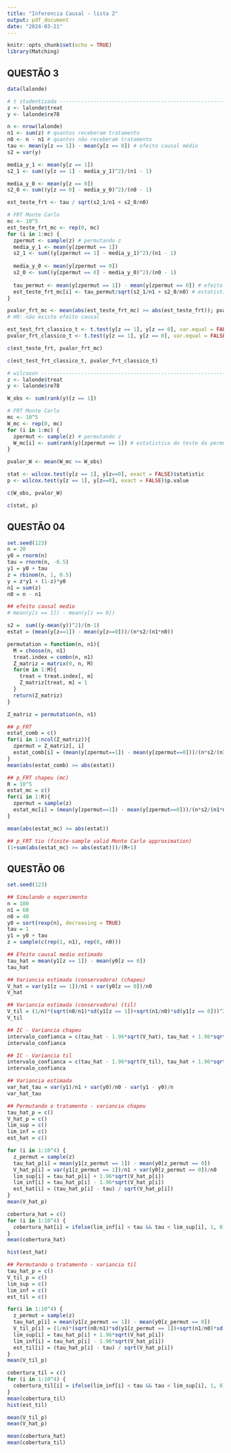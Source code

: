 ```yaml
---
title: "Inferencia Causal - lista 2"
output: pdf_document
date: "2024-03-21"
---
```


```r
knitr::opts_chunk$set(echo = TRUE)
library(Matching)
```

## QUESTÃO 3

```r
data(lalonde)

# t studentizada ----------------------------------------------------------
z <- lalonde$treat
y <- lalonde$re78

n <- nrow(lalonde)
n1 <- sum(z) # quantos receberam tratamento
n0 <- n - n1 # quantos não receberam tratamento
tau <- mean(y[z == 1]) - mean(y[z == 0]) # efeito causal médio
s2 = var(y)

media_y_1 <- mean(y[z == 1])
s2_1 <- sum((y[z == 1] - media_y_1)^2)/(n1 - 1)

media_y_0 <- mean(y[z == 0])
s2_0 <- sum((y[z == 0] - media_y_0)^2)/(n0 - 1)

est_teste_frt <- tau / sqrt(s2_1/n1 + s2_0/n0)

# FRT Monte Carlo
mc <- 10^5
est_teste_frt_mc <- rep(0, mc)
for (i in 1:mc) {
  zpermut <- sample(z) # permutando z
  media_y_1 <- mean(y[zpermut == 1])
  s2_1 <- sum((y[zpermut == 1] - media_y_1)^2)/(n1 - 1)
  
  media_y_0 <- mean(y[zpermut == 0])
  s2_0 <- sum((y[zpermut == 0] - media_y_0)^2)/(n0 - 1)
  
  tau_permut <- mean(y[zpermut == 1]) - mean(y[zpermut == 0]) # efeito causal medio da permutação
  est_teste_frt_mc[i] <- tau_permut/sqrt(s2_1/n1 + s2_0/n0) # estatistica do teste da permutação
}

pvalor_frt_mc <- mean(abs(est_teste_frt_mc) >= abs(est_teste_frt)); pvalor_frt_mc
# H0: não existe efeito causal

est_test_frt_classico_t <- t.test(y[z == 1], y[z == 0], var.equal = FALSE)$statistic
pvalor_frt_classico_t <- t.test(y[z == 1], y[z == 0], var.equal = FALSE)$p.value
```

```r
c(est_teste_frt, pvalor_frt_mc)
```

```r
c(est_test_frt_classico_t, pvalor_frt_classico_t)
```

```r
# wilcoxon ----------------------------------------------------------------
z <- lalonde$treat
y <- lalonde$re78

W_obs <- sum(rank(y)[z == 1])

# FRT Monte Carlo
mc <- 10^5
W_mc <- rep(0, mc)
for (i in 1:mc) {
  zpermut <- sample(z) # permutando z
  W_mc[i] <- sum(rank(y)[zpermut == 1]) # estatistica do teste da permutação
}

pvalor_W <- mean(W_mc >= W_obs)

stat <- wilcox.test(y[z == 1], y[z==0], exact = FALSE)$statistic
p <- wilcox.test(y[z == 1], y[z==0], exact = FALSE)$p.value
```

```r
c(W_obs, pvalor_W)
```

```r
c(stat, p)
```

## QUESTÃO 04

```r
set.seed(123)
n = 20
y0 = rnorm(n)
tau = rnorm(n, -0.5)
y1 = y0 + tau
z = rbinom(n, 1, 0.5)
y = z*y1 + (1-z)*y0
n1 = sum(z)
n0 = n - n1

## efeito causal medio
# mean(y[z == 1]) - mean(y[z == 0])

s2 =  sum((y-mean(y))^2)/(n-1)
estat = (mean(y[z==1]) - mean(y[z==0]))/(n*s2/(n1*n0))

permutation = function(n, n1){
  M = choose(n, n1)
  treat.index = combn(n, n1)
  Z_matriz = matrix(0, n, M)
  for(m in 1:M){
    treat = treat.index[, m]
    Z_matriz[treat, m] = 1
  }
  return(Z_matriz)
}

Z_matriz = permutation(n, n1)

## p_FRT
estat_comb = c()
for(i in 1:ncol(Z_matriz)){
  zpermut = Z_matriz[, i]
  estat_comb[i] = (mean(y[zpermut==1]) - mean(y[zpermut==0]))/(n*s2/(n1*n0))
}
mean(abs(estat_comb) >= abs(estat))
```

```r
## p_FRT chapeu (mc)
R = 10^5
estat_mc = c()
for(i in 1:R){
  zpermut = sample(z)
  estat_mc[i] = (mean(y[zpermut==1]) - mean(y[zpermut==0]))/(n*s2/(n1*n0))
}

mean(abs(estat_mc) >= abs(estat))
```

```r
## p_FRT tio (finite-sample valid Monte Carlo approximation)
(1+sum(abs(estat_mc) >= abs(estat)))/(R+1)
```

## QUESTÃO 06

```r
set.seed(123)

## Simulando o experimento
n = 100
n1 = 60
n0 = 40
y0 = sort(rexp(n), decreasing = TRUE)
tau = 1
y1 = y0 + tau
z = sample(c(rep(1, n1), rep(0, n0)))

## Efeito causal medio estimado
tau_hat = mean(y1[z == 1]) - mean(y0[z == 0])
tau_hat

## Variancia estimada (conservadora) (chapeu)
V_hat = var(y1[z == 1])/n1 + var(y0[z == 0])/n0
V_hat

## Variancia estimada (conservadora) (til)
V_til = (1/n)*(sqrt(n0/n1)*sd(y1[z == 1])+sqrt(n1/n0)*sd(y1[z == 0]))^2
V_til

## IC - Variancia chapeu
intervalo_confianca = c(tau_hat - 1.96*sqrt(V_hat), tau_hat + 1.96*sqrt(V_hat))
intervalo_confianca

## IC - Variancia til
intervalo_confianca = c(tau_hat - 1.96*sqrt(V_til), tau_hat + 1.96*sqrt(V_til))
intervalo_confianca

## Variancia estimada
var_hat_tau = var(y1)/n1 + var(y0)/n0 - var(y1 - y0)/n
var_hat_tau

## Permutando o tratamento - variancia chapeu
tau_hat_p = c()
V_hat_p = c()
lim_sup = c()
lim_inf = c()
est_hat = c()

for (i in 1:10^4) {
  z_permut = sample(z)
  tau_hat_p[i] = mean(y1[z_permut == 1]) - mean(y0[z_permut == 0])
  V_hat_p[i] = var(y1[z_permut == 1])/n1 + var(y0[z_permut == 0])/n0
  lim_sup[i] = tau_hat_p[i] + 1.96*sqrt(V_hat_p[i])
  lim_inf[i] = tau_hat_p[i] - 1.96*sqrt(V_hat_p[i])
  est_hat[i] = (tau_hat_p[i] - tau) / sqrt(V_hat_p[i])
}
mean(V_hat_p)

cobertura_hat = c()
for (i in 1:10^4) {
  cobertura_hat[i] = ifelse(lim_inf[i] < tau && tau < lim_sup[i], 1, 0)
}
mean(cobertura_hat)

hist(est_hat)

## Permutando o tratamento - variancia til
tau_hat_p = c()
V_til_p = c()
lim_sup = c()
lim_inf = c()
est_til = c()

for(i in 1:10^4) {
  z_permut = sample(z)
  tau_hat_p[i] = mean(y1[z_permut == 1]) - mean(y0[z_permut == 0])
  V_til_p[i] = (1/n)*(sqrt(n0/n1)*sd(y1[z_permut == 1])+sqrt(n1/n0)*sd(y1[z_permut == 0]))^2
  lim_sup[i] = tau_hat_p[i] + 1.96*sqrt(V_hat_p[i])
  lim_inf[i] = tau_hat_p[i] - 1.96*sqrt(V_hat_p[i])
  est_til[i] = (tau_hat_p[i] - tau) / sqrt(V_hat_p[i])
}
mean(V_til_p)

cobertura_til = c()
for (i in 1:10^4) {
  cobertura_til[i] = ifelse(lim_inf[i] < tau && tau < lim_sup[i], 1, 0)
}
mean(cobertura_til)
hist(est_til)

mean(V_til_p)
mean(V_hat_p)

mean(cobertura_hat)
mean(cobertura_til)
```

